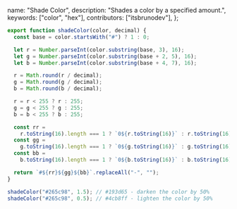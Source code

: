   name: "Shade Color",
  description: "Shades a color by a specified amount.",
  keywords: ["color", "hex"],
  contributors: ["itsbrunodev"],
};

```javascript
export function shadeColor(color, decimal) {
  const base = color.startsWith("#") ? 1 : 0;

  let r = Number.parseInt(color.substring(base, 3), 16);
  let g = Number.parseInt(color.substring(base + 2, 5), 16);
  let b = Number.parseInt(color.substring(base + 4, 7), 16);

  r = Math.round(r / decimal);
  g = Math.round(g / decimal);
  b = Math.round(b / decimal);

  r = r < 255 ? r : 255;
  g = g < 255 ? g : 255;
  b = b < 255 ? b : 255;

  const rr =
    r.toString(16).length === 1 ? `0${r.toString(16)}` : r.toString(16);
  const gg =
    g.toString(16).length === 1 ? `0${g.toString(16)}` : g.toString(16);
  const bb =
    b.toString(16).length === 1 ? `0${b.toString(16)}` : b.toString(16);

  return `#${rr}${gg}${bb}`.replaceAll("-", "");
}
```

```javascript
shadeColor("#265c98", 1.5); // #193d65 - darken the color by 50%
shadeColor("#265c98", 0.5); // #4cb8ff - lighten the color by 50%
```
